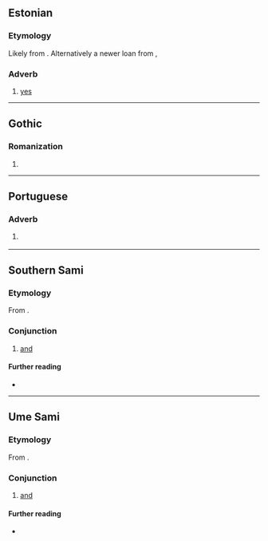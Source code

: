 {{also|Jah|jäh}}
==Estonian==

===Etymology===
Likely from {{der|et|gem-pro|*ja||yes}}. Alternatively a newer loan from {{der|et|gmq-osw|jaa}}, {{m|gmq-osw|ia||yes}}

===Adverb===
{{head|et|adverb}}

# [[yes]]

----

==Gothic==

===Romanization===
{{got-rom}}

# {{romanization of|got|𐌾𐌰𐌷}}

----

==Portuguese==

===Adverb===
{{pt-adv|hascomp=no}}

# {{lb|pt|Internet slang}} {{alternative spelling of|pt|já}}

----

==Southern Sami==

===Etymology===
From {{der|sma|gem-pro|*jahw||and}}.

===Conjunction===
{{head|sma|conjunction|cat2=coordinating conjunctions}}

# [[and]]

====Further reading====
* {{R:Álgu|88363}}

----

==Ume Sami==

===Etymology===
From {{der|sju|gem-pro|*jahw||and}}.

===Conjunction===
{{head|sju|conjunction}}

# [[and]]

====Further reading====
* {{R:Álgu|46977}}